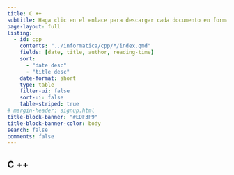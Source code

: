 ```yaml
---
title: C ++
subtitle: Haga clic en el enlace para descargar cada documento en formato pdf.
page-layout: full
listing:
  - id: cpp
    contents: "../informatica/cpp/*/index.qmd"
    fields: [date, title, author, reading-time]
    sort: 
      - "date desc"
      - "title desc"
    date-format: short
    type: table
    filter-ui: false
    sort-ui: false
    table-striped: true
# margin-header: signup.html
title-block-banner: "#EDF3F9"
title-block-banner-color: body
search: false
comments: false
---
```


## C ++

::: {#cpp}
:::

